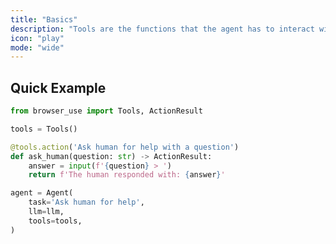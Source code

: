 ```yaml
---
title: "Basics"
description: "Tools are the functions that the agent has to interact with the world."
icon: "play"
mode: "wide"
---
```



## Quick Example


```python
from browser_use import Tools, ActionResult

tools = Tools()

@tools.action('Ask human for help with a question')
def ask_human(question: str) -> ActionResult:
    answer = input(f'{question} > ')
    return f'The human responded with: {answer}'

agent = Agent(
    task='Ask human for help',
    llm=llm,
    tools=tools,
)
```
